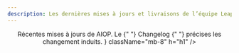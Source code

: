 ```yaml
---
description: Les dernières mises à jours et livraisons de l’équipe Leapteach qui construit AIOP.
---
```



<div className="md:container">
  <div className="flex flex-col items-center content-center text-center my-10">
    <Header
      title="Blog"
      description={
        <>
          Récentes mises à jours de AIOP. Le {" "}
          <Link href="/changelog" className="underline">
            Changelog
          </Link>{" "}
          précises les changement induits.
        </>
      }
      className="mb-8"
      h="h1"
    />
    <div className="mb-8">
      <ProductUpdateSignup source="blog" />
    </div>
  </div>
  <BlogIndex />
</div>
